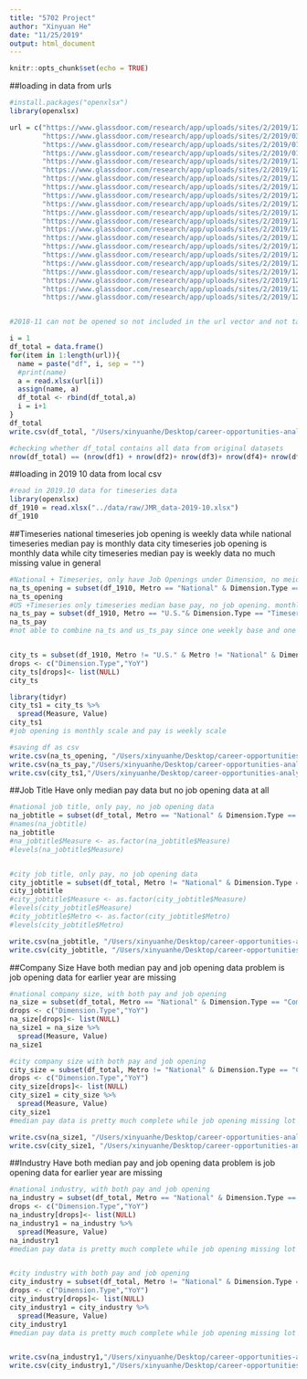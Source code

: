 ```yaml
---
title: "5702 Project"
author: "Xinyuan He"
date: "11/25/2019"
output: html_document
---
```


```r
knitr::opts_chunk$set(echo = TRUE)
```

##loading in data from urls
```r
#install.packages("openxlsx")
library(openxlsx)

url = c("https://www.glassdoor.com/research/app/uploads/sites/2/2019/12/LPR_data-2019-03.xlsx",
        "https://www.glassdoor.com/research/app/uploads/sites/2/2019/03/LPR_data-2019-02.xlsx",
        "https://www.glassdoor.com/research/app/uploads/sites/2/2019/01/LPR_data-2019-01.xlsx",
        "https://www.glassdoor.com/research/app/uploads/sites/2/2019/01/LPR_data-2018-12.xlsx",
        "https://www.glassdoor.com/research/app/uploads/sites/2/2019/12/LPR_data-2018-10.xlsx",
        "https://www.glassdoor.com/research/app/uploads/sites/2/2019/12/LPR_data-2018-09.xlsx",
        "https://www.glassdoor.com/research/app/uploads/sites/2/2019/12/LPR_data-2018-08.xlsx",
        "https://www.glassdoor.com/research/app/uploads/sites/2/2019/12/LPR_data-2018-07.xlsx",
        "https://www.glassdoor.com/research/app/uploads/sites/2/2019/12/LPR_data-2018-06.xlsx",
        "https://www.glassdoor.com/research/app/uploads/sites/2/2019/12/LPR_data-2018-05.xlsx",
        "https://www.glassdoor.com/research/app/uploads/sites/2/2019/12/LPR_data-2018-04.xlsx",
        "https://www.glassdoor.com/research/app/uploads/sites/2/2019/12/LPR_data-2018-03.xlsx",
        "https://www.glassdoor.com/research/app/uploads/sites/2/2019/12/LPR_data-2018-02.xlsx",
        "https://www.glassdoor.com/research/app/uploads/sites/2/2019/12/LPR_data-2018-01.xlsx",
        "https://www.glassdoor.com/research/app/uploads/sites/2/2019/12/LPR_data-2017-12.xlsx",
        "https://www.glassdoor.com/research/app/uploads/sites/2/2019/12/LPR_data-2017-11.xlsx",
        "https://www.glassdoor.com/research/app/uploads/sites/2/2019/12/LPR_data-2017-10.xlsx",
        "https://www.glassdoor.com/research/app/uploads/sites/2/2019/12/LPR_data-2017-09.xlsx",
        "https://www.glassdoor.com/research/app/uploads/sites/2/2019/12/LPR_data-2017-08.xlsx",
        "https://www.glassdoor.com/research/app/uploads/sites/2/2019/12/LPR_data-2017-07.xlsx",
        "https://www.glassdoor.com/research/app/uploads/sites/2/2019/12/LPR_data-2017-06.xlsx")


#2018-11 can not be opened so not included in the url vector and not taken into account

i = 1
df_total = data.frame()
for(item in 1:length(url)){
  name = paste("df", i, sep = "")
  #print(name)
  a = read.xlsx(url[i])
  assign(name, a)
  df_total <- rbind(df_total,a)
  i = i+1
}
df_total
write.csv(df_total, "/Users/xinyuanhe/Desktop/career-opportunities-analysis/data/clean/df_total.csv")

#checking whether df_total contains all data from original datasets
nrow(df_total) == (nrow(df1) + nrow(df2)+ nrow(df3)+ nrow(df4)+ nrow(df5)+ nrow(df6)+ nrow(df7)+ nrow(df8)+ nrow(df9)+ nrow(df10)+ nrow(df11)+ nrow(df12)+ nrow(df13)+ nrow(df14)+ nrow(df15)+ nrow(df16)+ nrow(df17)+ nrow(df18)+ nrow(df19)+ + nrow(df20) + nrow(df21))
```

##loading in 2019 10 data from local csv
```r
#read in 2019.10 data for timeseries data
library(openxlsx)
df_1910 = read.xlsx("../data/raw/JMR_data-2019-10.xlsx")
df_1910
```

##Timeseries 
national timeseries job opening is weekly data while national timeseries median pay is monthly data
city timeseries job opening is monthly data while city timeseries median pay is weekly data 
no much missing value in general
```r
#National + Timeseries, only have Job Openings under Dimension, no meidan pay data. weekly base
na_ts_opening = subset(df_1910, Metro == "National" & Dimension.Type == "Timeseries")
na_ts_opening
#US +Timeseries only timeseries median base pay, no job opening. monthly base 
na_ts_pay = subset(df_1910, Metro == "U.S."& Dimension.Type == "Timeseries")
na_ts_pay
#not able to combine na_ts and us_ts_pay since one weekly base and one monthly base


city_ts = subset(df_1910, Metro != "U.S." & Metro != "National" & Dimension.Type == "Timeseries")
drops <- c("Dimension.Type","YoY")
city_ts[drops]<- list(NULL)
city_ts

library(tidyr)
city_ts1 = city_ts %>% 
  spread(Measure, Value)
city_ts1
#job opening is monthly scale and pay is weekly scale 

#saving df as csv
write.csv(na_ts_opening, "/Users/xinyuanhe/Desktop/career-opportunities-analysis/data/clean/na_ts_opening.csv")
write.csv(na_ts_pay,"/Users/xinyuanhe/Desktop/career-opportunities-analysis/data/clean/na_ts_pay.csv")
write.csv(city_ts1,"/Users/xinyuanhe/Desktop/career-opportunities-analysis/data/clean/city_ts.csv")
```

##Job Title
Have only median pay data but no job opening data at all 
```r
#national job title, only pay, no job opening data
na_jobtitle = subset(df_total, Metro == "National" & Dimension.Type == "Job Title")
#names(na_jobtitle)
na_jobtitle
#na_jobtitle$Measure <- as.factor(na_jobtitle$Measure)
#levels(na_jobtitle$Measure)


#city job title, only pay, no job opening data
city_jobtitle = subset(df_total, Metro != "National" & Dimension.Type == "Job Title")
city_jobtitle
#city_jobtitle$Measure <- as.factor(city_jobtitle$Measure)
#levels(city_jobtitle$Measure)
#city_jobtitle$Metro <- as.factor(city_jobtitle$Metro)
#levels(city_jobtitle$Metro)

write.csv(na_jobtitle, "/Users/xinyuanhe/Desktop/career-opportunities-analysis/data/clean/na_jobtitle.csv")
write.csv(city_jobtitle, "/Users/xinyuanhe/Desktop/career-opportunities-analysis/data/clean/city_jobtitle.csv")

```

##Company Size
Have both median pay and job opening data 
problem is job opening data for earlier year are missing
```r
#national company size, with both pay and job opening
na_size = subset(df_total, Metro == "National" & Dimension.Type == "Company Size")
drops <- c("Dimension.Type","YoY")
na_size[drops]<- list(NULL)
na_size1 = na_size %>% 
  spread(Measure, Value)
na_size1

#city company size with both pay and job opening
city_size = subset(df_total, Metro != "National" & Dimension.Type == "Company Size")
drops <- c("Dimension.Type","YoY")
city_size[drops]<- list(NULL)
city_size1 = city_size %>% 
  spread(Measure, Value)
city_size1
#median pay data is pretty much complete while job opening missing lot of early data

write.csv(na_size1, "/Users/xinyuanhe/Desktop/career-opportunities-analysis/data/clean/na_size1.csv")
write.csv(city_size1, "/Users/xinyuanhe/Desktop/career-opportunities-analysis/data/clean/city_size1.csv")
```

##Industry
Have both median pay and job opening data 
problem is job opening data for earlier year are missing
```r
#national industry, with both pay and job opening
na_industry = subset(df_total, Metro == "National" & Dimension.Type == "Industry")
drops <- c("Dimension.Type","YoY")
na_industry[drops]<- list(NULL)
na_industry1 = na_industry %>% 
  spread(Measure, Value)
na_industry1
#median pay data is pretty much complete while job opening missing lot of early data


#city industry with both pay and job opening 
city_industry = subset(df_total, Metro != "National" & Dimension.Type == "Industry")
drops <- c("Dimension.Type","YoY")
city_industry[drops]<- list(NULL)
city_industry1 = city_industry %>% 
  spread(Measure, Value)
city_industry1
#median pay data is pretty much complete while job opening missing lot of early data


write.csv(na_industry1,"/Users/xinyuanhe/Desktop/career-opportunities-analysis/data/clean/na_industry1.csv")
write.csv(city_industry1,"/Users/xinyuanhe/Desktop/career-opportunities-analysis/data/clean/city_industry1.csv")
```